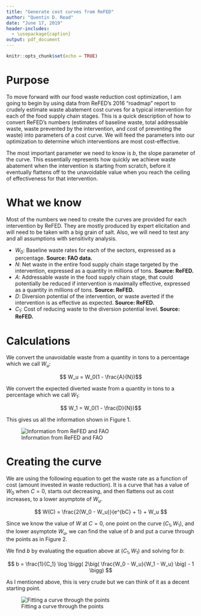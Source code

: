 ```yaml
---
title: "Generate cost curves from ReFED"
author: "Quentin D. Read"
date: "June 17, 2019"
header-includes:
  - \usepackage{caption}
output: pdf_document
---
```


```r
knitr::opts_chunk$set(echo = TRUE)
```

# Purpose

To move forward with our food waste reduction cost optimization, I am going to begin by using data from ReFED's 2016 "roadmap" report to crudely estimate waste abatement cost curves for a typical intervention for each of the food supply chain stages. This is a quick description of how to convert ReFED's numbers (estimates of baseline waste, total addressable waste, waste prevented by the intervention, and cost of preventing the waste) into parameters of a cost curve. We will feed the parameters into our optimization to determine which interventions are most cost-effective.

The most important parameter we need to know is $b$, the slope parameter of the curve. This essentially represents how quickly we achieve waste abatement when the intervention is starting from scratch, before it eventually flattens off to the unavoidable value when you reach the ceiling of effectiveness for that intervention.

# What we know

Most of the numbers we need to create the curves are provided for each intervention by ReFED. They are mostly produced by expert elicitation and will need to be taken with a big grain of salt. Also, we will need to test any and all assumptions with sensitivity analysis.

* $W_{0}$: Baseline waste rates for each of the sectors, expressed as a percentage. **Source: FAO data.**
* $N$: Net waste in the entire food supply chain stage targeted by the intervention, expressed as a quantity in millions of tons. **Source: ReFED.**
* $A$: Addressable waste in the food supply chain stage, that could potentially be reduced if intervention is maximally effective, expressed as a quantity in millions of tons. **Source: ReFED.**
* $D$: Diversion potential of the intervention, or waste averted if the intervention is as effective as expected. **Source: ReFED.**
* $C_{1}$: Cost of reducing waste to the diversion potential level. **Source: ReFED.**

# Calculations

We convert the unavoidable waste from a quantity in tons to a percentage which we call $W_{u}$: 

$$ W_u = W_0(1 - \frac{A}{N})$$

We convert the expected diverted waste from a quantity in tons to a percentage which we call $W_{1}$:

$$ W_1 = W_0(1 - \frac{D}{N})$$

This gives us all the information shown in Figure 1.

![Information from ReFED and FAO](Q:/figures/schematic1.png)

# Creating the curve

We are using the following equation to get the waste rate as a function of cost (amount invested in waste reduction). It is a curve that has a value of $W_0$ when $C = 0$, starts out decreasing, and then flattens out as cost increases, to a lower asymptote of $W_u$.

$$ W(C) = \frac{2(W_0 - W_u)}{e^{bC} + 1} + W_u $$

Since we know the value of $W$ at $C = 0$, one point on the curve $(C_1, W_1)$, and the lower asymptote $W_u$, we can find the value of $b$ and put a curve through the points as in Figure 2.

We find $b$ by evaluating the equation above at $(C_1, W_1)$ and solving for $b$:

$$ b = \frac{1}{C_1} \log \bigg( 2\big( \frac{W_0 - W_u}{W_1 - W_u} \big) - 1 \bigg) $$

As I mentioned above, this is very crude but we can think of it as a decent starting point.

![Fitting a curve through the points](Q:/figures/schematic2.png)
